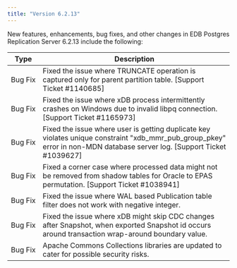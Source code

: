 ```yaml
---
title: "Version 6.2.13"
---
```



New features, enhancements, bug fixes, and other changes in EDB Postgres Replication Server 6.2.13 include the following:

| Type        | Description |
| ----------- |------------ |
| Bug&nbsp;Fix | Fixed the issue where TRUNCATE operation is captured only for parent partition table. [Support Ticket #1140685] |
| Bug Fix | Fixed the issue where xDB process intermittently crashes on Windows due to invalid  libpq connection. [Support Ticket #1165973] |
| Bug Fix | Fixed the issue where user is getting duplicate key violates unique constraint "xdb_mmr_pub_group_pkey" error in non-MDN database server log. [Support Ticket #1039627] |
| Bug Fix | Fixed a corner case where processed data might not be removed from shadow tables for Oracle to EPAS permutation. [Support Ticket #1038941] |
| Bug Fix | Fixed the issue where WAL based Publication table filter does not work with negative integer. |
| Bug Fix | Fixed the issue where xDB might skip CDC changes after Snapshot, when exported Snapshot id occurs around transaction wrap-around boundary value.  |
| Bug Fix | Apache Commons Collections libraries are updated to cater for possible security risks.  |

 


